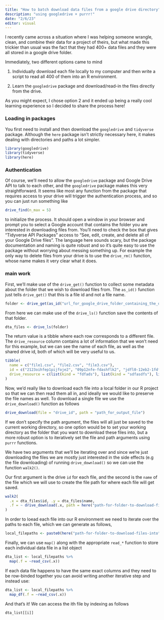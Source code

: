 ```yaml
---
title: "How to batch download data files from a google drive directory"
description: "using googledrive + purrr!"
date: "2/6/23"
editor: visual
---
```


I recently came across a situation where I was helping someone wrangle, clean, and combine their data for a project of theirs, but what made this trickier than usual was the fact that they had 400+ data files and they were all stored in a google drive folder.

Immediately, two different options came to mind

1.  Individually download each file locally to my computer and then write a script to read all 400 of them into an R environment.

2.  Learn the `googledrive` package and download/read-in the files directly from the drive.

As you might expect, I chose option 2 and it ended up being a really cool learning experience so I decided to share the process here!

### Loading in packages

You first need to install and then download the `googledrive` and `tidyverse` package. Although the `here` package isn't strictly necessary here, it makes dealing with directories and paths a lot simpler. 

```r
library(googledrive)
library(tidyverse)
library(here)
```


### Authentication

Of course, we'll need to allow the `googledrive` package and Google Drive API to talk to each other, and the `googledrive` package makes this very straightforward. It seems like most any function from the package that requires access to your drive will trigger the authentication process, and so you can just run something like

```r
drive_find(n_max = 5)
```

to initialize the process. It should open a window in your browser and prompt you to select a Google account that contains the folder you are interested in downloading files from. You'll need to check the box that gives "Tidyverse API Packages" access to "See, edit, create, and delete all of your Google Drive files". The language here sounds scary, but the package documentation and naming is quite robust and so it's quite easy to use the package without worrying about messing something up. For example the only way to delete files from your drive is to use the `drive_rm()` function, whose name makes it very clear what it does.


### main work

First, we'll make use of the `drive_get()` function to collect some metadata about the folder that we wish to download files from. The `as_id()` function just tells `drive_get()` that this is a file id and not a file name.

```r
folder <- drive_get(as_id("url_for_google_drive_folder_containing_the_data_files"))
```

From here we can make use of the `drive_ls()` function save the contents of that folder.

```r
dta_files <- drive_ls(folder)
```

The return value is a tibble where each row corresponds to a different file. The `drive_resource` column contains a lot of information that we won't need for this example, but we can see the name of each file, as well as the shared drive id, both of which will be very useful to us.

```r
tibble(
  name = c("file1.csv", "file2.csv", "file3.csv"),
  id = c("2123oihfep1pijfoje2", "09p12nfe-fdashflk2", "jdfl0-12eb2-1fdfgG"),
  drive_resource = c(list(kind = "fdfads"), list(kind = "sdfasdfs"), list(kind = "fadfas"))
)
```


Now, we'd really like to download each file into a local folder in our R project so that we can then read them all in, and ideally we would like to preserve the file names as well. To download a single file we use the `drive_download()` function as follows

```r
drive_download(file = "drive_id", path = "path_for_output_file")
```

If we don't specify the path argument, the files will all just be saved to the current working directory, so one option would be to set your working directory as the folder that you want to download these files into, but a more robust option is to iteratively set the file and path arguments using `purrr` functions.

We have two arguments that we'll be iterating over and since we're just downloading the files we are mostly just interested in the side effects (e.g the file downloading) of running `drive_download()` so we can use the function `walk2()`.

Our first argument is the drive `id` for each file, and the second is the `name` of the file which we will use to create the file path for where each file will get saved.

```r
walk2(
  .x = dta_files$id, .y = dta_files$name,
  .f = ~ drive_download(.x, path = here("path-for-folder-to-download-files-into", .y))
)
```

In order to loead each file into our R environment we need to iterate over the paths to each file, which we can generate as follows,

```r
local_filepaths <- paste0(here("path-for-folder-to-download-files-into", dta_files$name))
```

Finally, we can use `map()` along with the appropriate `read_*` function to store each individual data file in a list object

```r
dta_list <- local_filepaths %>% 
  map(.f = ~read_csv(.x))
```

If each data file happens to have the same exact columns and they need to be row-binded together you can avoid writing another iterative step and instead use:

```r
dta_list <- local_filepaths %>% 
  map_df(.f = ~read_csv(.x))
```

And that's it! We can access the ith file by indexing as follows

```r
dta_list[[i]]
```

